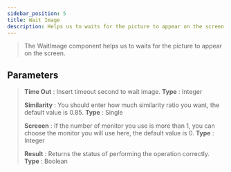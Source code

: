 ```yaml
---
sidebar_position: 5
title: Wait Image
description: Helps us to waits for the picture to appear on the screen.
---
```

> The WaitImage component helps us to waits for the picture to appear on the screen.

## Parameters

> **Time Out** : Insert timeout second to wait image. **Type** : Integer
>
> **Similarity** : You should enter how much similarity ratio you want, the default value is 0.85. **Type** : Single
>
> **Screeen** : If the number of monitor you use is more than 1, you can choose the monitor you will use here, the default value is 0. **Type** : Integer
>
> **Result** : Returns the status of performing the operation correctly. **Type** : Boolean